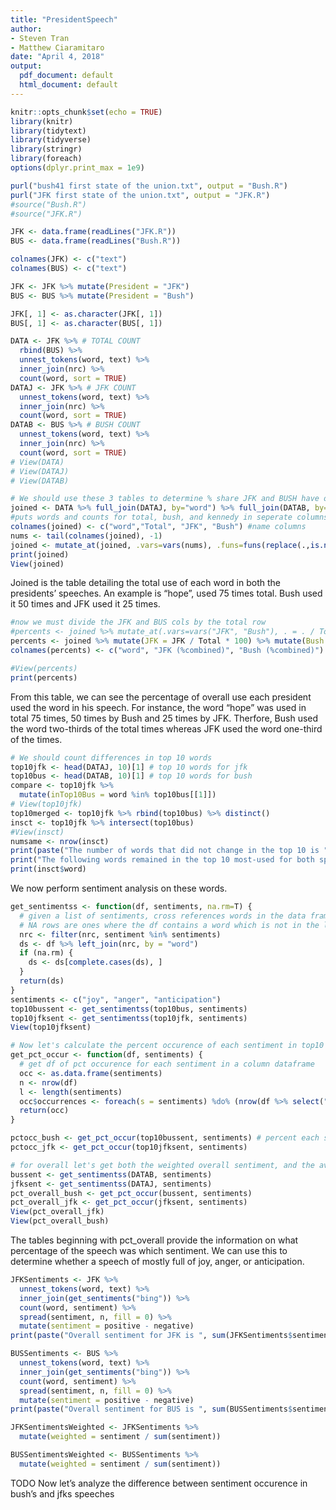 ```yaml
---
title: "PresidentSpeech"
author:
- Steven Tran
- Matthew Ciaramitaro
date: "April 4, 2018"
output:
  pdf_document: default
  html_document: default
---
```


```r
knitr::opts_chunk$set(echo = TRUE)
library(knitr)
library(tidytext)
library(tidyverse)
library(stringr)
library(foreach)
options(dplyr.print_max = 1e9)
```
```r
purl("bush41 first state of the union.txt", output = "Bush.R")
purl("JFK first state of the union.txt", output = "JFK.R")
#source("Bush.R")
#source("JFK.R")

JFK <- data.frame(readLines("JFK.R"))
BUS <- data.frame(readLines("Bush.R"))

colnames(JFK) <- c("text")
colnames(BUS) <- c("text")

JFK <- JFK %>% mutate(President = "JFK")
BUS <- BUS %>% mutate(President = "Bush")

JFK[, 1] <- as.character(JFK[, 1])
BUS[, 1] <- as.character(BUS[, 1])

DATA <- JFK %>% # TOTAL COUNT
  rbind(BUS) %>%
  unnest_tokens(word, text) %>%
  inner_join(nrc) %>%
  count(word, sort = TRUE)
DATAJ <- JFK %>% # JFK COUNT
  unnest_tokens(word, text) %>%
  inner_join(nrc) %>%
  count(word, sort = TRUE)
DATAB <- BUS %>% # BUSH COUNT
  unnest_tokens(word, text) %>%
  inner_join(nrc) %>%
  count(word, sort = TRUE)
# View(DATA)
# View(DATAJ)
# View(DATAB)

# We should use these 3 tables to determine % share JFK and BUSH have of total
joined <- DATA %>% full_join(DATAJ, by="word") %>% full_join(DATAB, by="word") 
#puts words and counts for total, bush, and kennedy in seperate columns
colnames(joined) <- c("word","Total", "JFK", "Bush") #name columns
nums <- tail(colnames(joined), -1)
joined <- mutate_at(joined, .vars=vars(nums), .funs=funs(replace(.,is.na(.), 0)) ) #replace na with 0
print(joined)
View(joined)
```

Joined is the table detailing the total use of each word in both the presidents' speeches. An example is "hope", used 75 times total. Bush used it 50 times and JFK used it 25 times. 

```r
#now we must divide the JFK and BUS cols by the total row
#percents <- joined %>% mutate_at(.vars=vars("JFK", "Bush"), . = . / Total)
percents <- joined %>% mutate(JFK = JFK / Total * 100) %>% mutate(Bush = Bush / Total * 100) %>% select(word, JFK, Bush)
colnames(percents) <- c("word", "JFK (%combined)", "Bush (%combined)") #name columns

#View(percents)
print(percents)
```

From this table, we can see the percentage of overall use each president used the word in his speech. For instance, the word "hope" was used in total 75 times, 50 times by Bush and 25 times by JFK. Therfore, Bush used the word two-thirds of the total times whereas JFK used the word one-third of the times. 

```r
# We should count differences in top 10 words
top10jfk <- head(DATAJ, 10)[1] # top 10 words for jfk
top10bus <- head(DATAB, 10)[1] # top 10 words for bush
compare <- top10jfk %>%
  mutate(inTop10Bus = word %in% top10bus[[1]])
# View(top10jfk)
top10merged <- top10jfk %>% rbind(top10bus) %>% distinct()
insct <- top10jfk %>% intersect(top10bus)
#View(insct)
numsame <- nrow(insct)
print(paste("The number of words that did not change in the top 10 is ", numsame))
print("The following words remained in the top 10 most-used for both speeches:") 
print(insct$word)
```

We now perform sentiment analysis on these words.

```r
get_sentimentss <- function(df, sentiments, na.rm=T) {
  # given a list of sentiments, cross references words in the data frame with list, may remove NA rows
  # NA rows are ones where the df contains a word which is not in the list of words/sentiments nrc
  nrc <- filter(nrc, sentiment %in% sentiments)
  ds <- df %>% left_join(nrc, by = "word")
  if (na.rm) {
    ds <- ds[complete.cases(ds), ]
  }
  return(ds)
}
sentiments <- c("joy", "anger", "anticipation")
top10bussent <- get_sentimentss(top10bus, sentiments)
top10jfksent <- get_sentimentss(top10jfk, sentiments)
View(top10jfksent)

# Now let's calculate the percent occurence of each sentiment in top10 speech and overall.
get_pct_occur <- function(df, sentiments) {
  # get df of pct occurence for each sentiment in a column dataframe
  occ <- as.data.frame(sentiments)
  n <- nrow(df)
  l <- length(sentiments)
  occ$occurrences <- foreach(s = sentiments) %do% (nrow(df %>% select("sentiment") %>% filter(sentiment == s)) / n * 100)
  return(occ)
}

pctocc_bush <- get_pct_occur(top10bussent, sentiments) # percent each sentiment occurs in top 10 most used words
pctocc_jfk <- get_pct_occur(top10jfksent, sentiments)

# for overall let's get both the weighted overall sentiment, and the average for unique words
bussent <- get_sentimentss(DATAB, sentiments)
jfksent <- get_sentimentss(DATAJ, sentiments)
pct_overall_bush <- get_pct_occur(bussent, sentiments)
pct_overall_jfk <- get_pct_occur(jfksent, sentiments)
View(pct_overall_jfk)
View(pct_overall_bush)
```

The tables beginning with pct_overall provide the information on what percentage of the speech was which sentiment. We can use this to determine whether a speech of mostly full of joy, anger, or anticipation.

```r
JFKSentiments <- JFK %>%
  unnest_tokens(word, text) %>%
  inner_join(get_sentiments("bing")) %>%
  count(word, sentiment) %>%
  spread(sentiment, n, fill = 0) %>%
  mutate(sentiment = positive - negative)
print(paste("Overall sentiment for JFK is ", sum(JFKSentiments$sentiment)))

BUSSentiments <- BUS %>%
  unnest_tokens(word, text) %>%
  inner_join(get_sentiments("bing")) %>%
  count(word, sentiment) %>%
  spread(sentiment, n, fill = 0) %>%
  mutate(sentiment = positive - negative)
print(paste("Overall sentiment for BUS is ", sum(BUSSentiments$sentiment)))

JFKSentimentsWeighted <- JFKSentiments %>%
  mutate(weighted = sentiment / sum(sentiment))

BUSSentimentsWeighted <- BUSSentiments %>%
  mutate(weighted = sentiment / sum(sentiment))
```
TODO Now let's analyze the difference between sentiment occurence in bush's and jfks speeches
